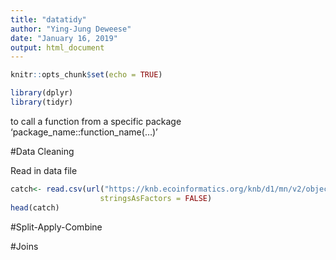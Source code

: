 ```yaml
---
title: "datatidy"
author: "Ying-Jung Deweese"
date: "January 16, 2019"
output: html_document
---
```


```r
knitr::opts_chunk$set(echo = TRUE)
```


```r
library(dplyr)
library(tidyr)

```

to call a function from a specific package 'package_name::function_name(...)'


#Data Cleaning

Read in data file

```r

catch<- read.csv(url("https://knb.ecoinformatics.org/knb/d1/mn/v2/object/df35b.302.1", method = "libcurl"),
                    stringsAsFactors = FALSE)
head(catch)
```


#Split-Apply-Combine




#Joins